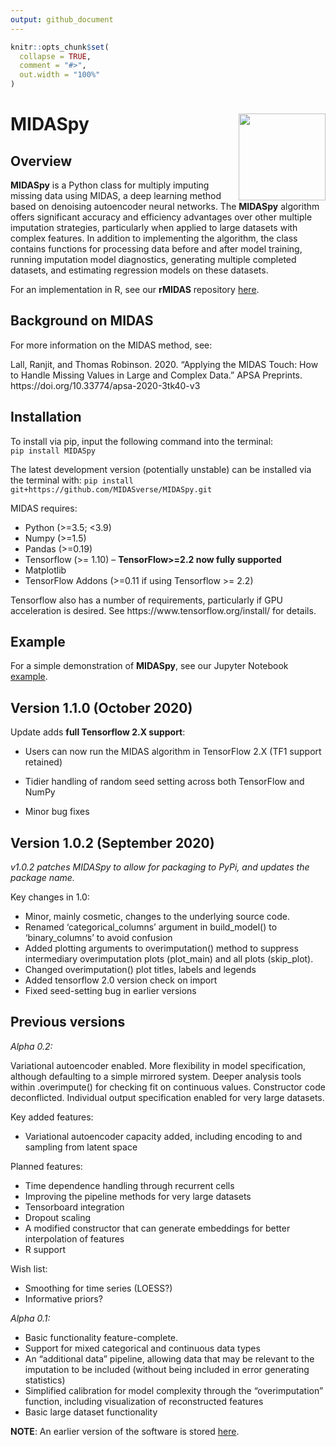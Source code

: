 ```yaml
---
output: github_document
---
```


<!-- README.md is generated from README.Rmd. Please edit that file -->

```r
knitr::opts_chunk$set(
  collapse = TRUE,
  comment = "#>",
  out.width = "100%"
)
```

# MIDASpy<img src='MIDASpy_logo.png' align="right" height="139" /></a>

<!-- badges: start -->
<!-- [![CRAN status](https://www.r-pkg.org/badges/version/dplyr)](https://cran.r-project.org/package=dplyr) -->
<!-- [![R build status](https://github.com/tidyverse/dplyr/workflows/R-CMD-check/badge.svg)](https://github.com/tidyverse/dplyr/actions?workflow=R-CMD-check) -->
<!-- [![Codecov test coverage](https://codecov.io/gh/tidyverse/dplyr/branch/master/graph/badge.svg)](https://codecov.io/gh/tidyverse/dplyr?branch=master) -->
<!-- [![R build status](https://github.com/tidyverse/dplyr/workflows/R-CMD-check/badge.svg)](https://github.com/tidyverse/dplyr/actions) -->
<!-- badges: end -->

## Overview

**MIDASpy** is a Python class for multiply imputing missing data using MIDAS, a deep learning method based on denoising autoencoder neural networks. The **MIDASpy** algorithm offers significant accuracy and efficiency advantages over other multiple imputation strategies, particularly when applied to large datasets with complex features. In addition to implementing the algorithm, the class contains functions for processing data before and after model training, running imputation model diagnostics, generating multiple completed datasets, and estimating regression models on these datasets.

For an implementation in R, see our **rMIDAS** repository [here](https://github.com/MIDASverse/rMIDAS).

## Background on MIDAS

For more information on the MIDAS method, see:

Lall, Ranjit, and Thomas Robinson. 2020. “Applying the MIDAS Touch: How to Handle Missing Values in Large and Complex Data.” APSA Preprints. https://doi.org/10.33774/apsa-2020-3tk40-v3

## Installation

To install via pip, input the following command into the terminal:  
`pip install MIDASpy`

The latest development version (potentially unstable) can be installed via the terminal with:
`pip install git+https://github.com/MIDASverse/MIDASpy.git`

MIDAS requires:

* Python (>=3.5; <3.9)
* Numpy (>=1.5)
* Pandas (>=0.19)
* Tensorflow (>= 1.10) -- **TensorFlow>=2.2 now fully supported**
* Matplotlib
* TensorFlow Addons (>=0.11 if using Tensorflow >= 2.2)

Tensorflow also has a number of requirements, particularly if GPU acceleration is desired. See https://www.tensorflow.org/install/ for details.

## Example

For a simple demonstration of **MIDASpy**, see our Jupyter Notebook [example](https://github.com/MIDASverse/MIDASpy/blob/master/Examples/midas_demo.ipynb). 

## Version 1.1.0 (October 2020)

Update adds **full Tensorflow 2.X support**:

* Users can now run the MIDAS algorithm in TensorFlow 2.X (TF1 support retained)

* Tidier handling of random seed setting across both TensorFlow and NumPy

* Minor bug fixes


## Version 1.0.2 (September 2020)

*v1.0.2 patches MIDASpy to allow for packaging to PyPi, and updates the package name.*

Key changes in 1.0:

* Minor, mainly cosmetic, changes to the underlying source code.
* Renamed 'categorical_columns' argument in build_model() to 'binary_columns' to avoid confusion
* Added plotting arguments to overimputation() method to suppress intermediary overimputation plots (plot_main) and all plots (skip_plot).
* Changed overimputation() plot titles, labels and legends
* Added tensorflow 2.0 version check on import
* Fixed seed-setting bug in earlier versions


Previous versions
-----------------

*Alpha 0.2:*

Variational autoencoder enabled. More flexibility in model specification, although defaulting to a simple mirrored system. Deeper analysis tools within .overimpute() for checking fit on continuous values. Constructor code deconflicted. Individual output specification enabled for very large datasets.

Key added features:

* Variational autoencoder capacity added, including encoding to and sampling from latent space

Planned features:

* Time dependence handling through recurrent cells
* Improving the pipeline methods for very large datasets
* Tensorboard integration
* Dropout scaling
* A modified constructor that can generate embeddings for better interpolation of features
* R support

Wish list:

* Smoothing for time series (LOESS?)
* Informative priors?

*Alpha 0.1:*

* Basic functionality feature-complete.
* Support for mixed categorical and continuous data types
* An "additional data" pipeline, allowing data that may be relevant to the imputation to be included (without being included in error generating statistics)
* Simplified calibration for model complexity through the "overimputation" function, including visualization of reconstructed features
* Basic large dataset functionality

**NOTE**: An earlier version of the software is stored
[here](https://github.com/Oracen/MIDAS).
